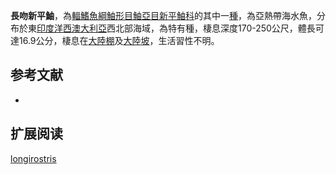 {{Speciesbox
| name = 長吻新平鮋
| image = 
| image_width = 250px
| status = NE
| status_system = IUCN3.1
| genus = Neosebastes
| species = longirostris
| authority = [[Motomura|Motomura]], 2004 
| synonyms = 
}}
'''長吻新平鮋'''，為[[輻鰭魚綱|輻鰭魚綱]][[鮋形目|鮋形目]][[鮋亞目|鮋亞目]][[新平鮋科|新平鮋科]]的其中一[[種|種]]，為亞熱帶海水魚，分布於東[[印度洋|印度洋]][[西澳大利亞|西澳大利亞]]西北部海域，為特有種，棲息深度170-250公尺，體長可達16.9公分，棲息在[[大陸棚|大陸棚]]及[[大陸坡|大陸坡]]，生活習性不明。
==参考文献==
*{{FishBase_species|genus=Neosebastes|species=longirostris |year=2014|month=6}}

== 扩展阅读 ==
{{refbegin}}
{{wikispecies-inline|Neosebastes longirostris |長吻新平鮋}}
{{refend}}
{{Taxonbar|from=Q1890302}}

[[Category:新平鮋屬|longirostris]]


{{鮋形目小作品}}